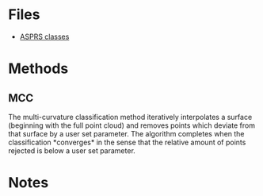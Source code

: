 = Files =
* [[file:images/ASPRS_lidar_classes.png|ASPRS classes]]


= Methods =
== MCC ==
The multi-curvature classification method iteratively interpolates a surface (beginning with the full point cloud) and removes points which deviate from that surface by a user set parameter. The algorithm completes when the classification *converges* in the sense that the relative amount of points rejected is below a user set parameter.


= Notes =
